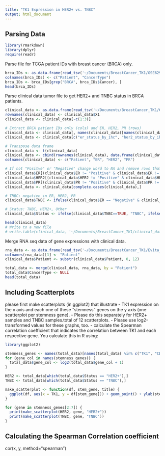```yaml
---
title: "TK1 Expression in HER2+ vs. TNBC"
output: html_document
---
```

## Parsing Data
```r
library(rmarkdown)
library(dplyr)
require(readr)
```

Parse file for TCGA patient IDs with breast cancer (BRCA) only.
```r
brca_IDs <- as.data.frame(read_tsv('~/Documents/BreastCancer_TK1/GSE62944_06_01_15_TCGA_24_CancerType_Samples.txt'))
colnames(brca_IDs) <- c("Patient", "CancerType")
brca_IDs <- brca_IDs[grep("BRCA", brca_IDs$Cancer), ]
head(brca_IDs)
```

Parse clinical data tumor file to get HER2+ and TNBC status in BRCA patients.
```r
clinical_data <- as.data.frame(read_tsv('~/Documents/BreastCancer_TK1/GSE62944_06_01_15_TCGA_24_548_Clinical_Variables_9264_Samples.txt'))
rownames(clinical_data) <- clinical_data$X1
clinical_data <- clinical_data[-c(1:3)]

# Extract BRCA patient IDs only (cols) and ER, HER2, PR (rows)
clinical_data <- clinical_data[, names(clinical_data)[names(clinical_data) %in% brca_IDs$Patient]]
clinical_data <- clinical_data[c("er_status_by_ihc", "her2_status_by_ihc", "pr_status_by_ihc"),]

# Transpose data frame
clinical_data <- t(clinical_data)
clinical_data <- cbind(rownames(clinical_data), data.frame(clinical_data, row.names = NULL))
colnames(clinical_data) <- c("Patient", "ER", "HER2", "PR")

# If not "Positve" or "Negative" change word to NA and remove rows that have NA in any column
clinical_data$ER[(clinical_data$ER != "Positive" & clinical_data$ER != "Negative")] <- NA
clinical_data$HER2[(clinical_data$HER2 != "Positive" & clinical_data$HER2 != "Negative")] <- NA
clinical_data$PR[(clinical_data$PR != "Positive" & clinical_data$PR != "Negative")] <- NA
clinical_data <- clinical_data[complete.cases(clinical_data),]

# TNBC: negative in ER, HER2, PR
clinical_data$TNBC <- ifelse(clinical_data$ER == "Negative" & clinical_data$HER2 == "Negative" & clinical_data$PR == "Negative", TRUE, FALSE) 

# Status: TNBC, HER2+, Other
clinical_data$Status <- ifelse(clinical_data$TNBC==TRUE, "TNBC", ifelse(clinical_data$HER2=="Positive", "HER2+", "Other"))

head(clinical_data)
# Write to a new file
# write.table(clinical_data, '~/Documents/BreastCancer_TK1/clinical_data.tsv', quote = FALSE, sep = "\t", row.names = FALSE)
```

Merge RNA seq data of gene expressions with clinical data.
```r
rna_data <- as.data.frame(read_tsv('~/Documents/BreastCancer_TK1/Evita_RNASeq.tsv.gz'))
colnames(rna_data)[1] <- "Patient"
clinical_data$Patient <- substr(clinical_data$Patient, 0, 12)

total_data <- merge(clinical_data, rna_data, by = "Patient")
total_data$CancerType <- NULL
head(total_data)
```

## Including Scatterplots

please first make scatterplots (in ggplot2) that illustrate 
- TK1 expression on the x axis and each one of these "stemness" genes on the y axis (one scatterplot per stemness gene). 
- Please do this separately for HER2+ samples and TNBC samples.total of 12 scatterplots. 
- Please use log2-transformed values for these graphs, too.
- calculate the Spearman correlation coefficient that indicates the correlation between TK1 and each respective gene. You calculate this in R using:

```r
library(ggplot2)

stemness_genes <- names(total_data)[names(total_data) %in% c("TK1", "CD44", "SNAI1", "SNAI2", "TWIST1", "ZEB1", "TGFB1")]
for (gene_col in names(stemness_genes)) {
  total_data$gene_col <- log2(total_data$gene_col + 1)
}

HER2 <- total_data[which(total_data$Status == "HER2+"),]
TNBC <- total_data[which(total_data$Status == "TNBC"),]

make_scatterplot <- function(df, stem_gene, title) {
  ggplot(df, aes(x = TK1, y = df[stem_gene])) + geom_point() + ylab(stem_gene) + ggtitle(paste(title, "- TK1 vs.", stem_gene)) + scale_x_continuous() + scale_y_continuous()
}

for (gene in stemness_genes[2:7]) {
  print(make_scatterplot(HER2, gene, "HER2+"))
  print(make_scatterplot(TNBC, gene, "TNBC"))
}

```

## Calculating the Spearman Correlation coefficient
cor(x, y, method="spearman")
